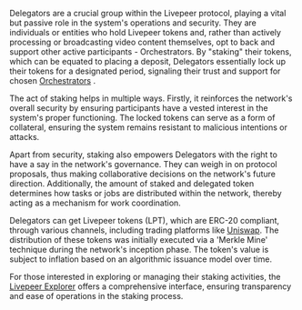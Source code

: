 Delegators are a crucial group within the Livepeer protocol, playing a vital but passive role in the system's operations and security. They are individuals or entities who hold Livepeer tokens and, rather than actively processing or broadcasting video content themselves, opt to back and support other active participants - Orchestrators. By "staking" their tokens, which can be equated to placing a deposit, Delegators essentially lock up their tokens for a designated period, signaling their trust and support for chosen [Orchestrators](/developers/core-concepts/livepeer-network/orchestrators) .

The act of staking helps in multiple ways. Firstly, it reinforces the network's overall security by ensuring participants have a vested interest in the system's proper functioning. The locked tokens can serve as a form of collateral, ensuring the system remains resistant to malicious intentions or attacks.

Apart from security, staking also empowers Delegators with the right to have a say in the network's governance. They can weigh in on protocol proposals, thus making collaborative decisions on the network's future direction. Additionally, the amount of staked and delegated token determines how tasks or jobs are distributed within the network, thereby acting as a mechanism for work coordination.

Delegators can get Livepeer tokens (LPT), which are ERC-20 compliant, through various channels, including trading platforms like [Uniswap](https://app.uniswap.org). The distribution of these tokens was initially executed via a 'Merkle Mine' technique during the network's inception phase. The token's value is subject to inflation based on an algorithmic issuance model over time.

For those interested in exploring or managing their staking activities, the [Livepeer Explorer](https://explorer.livepeer.org) offers a comprehensive interface, ensuring transparency and ease of operations in the staking process.
